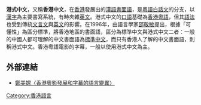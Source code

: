 {{Missing information|「可懂性」為區分標準|talksection=talksection|date=January 2020}}
'''港式中文'''，又稱'''香港中文'''，在[[香港|香港]]發展出的[[漢語|漢語]][[書面語|書面語]]，是[[粵語白話文|粵語白話文]]的分支，以[[漢字|漢字]]為主要書寫系統，有時夾雜[[英文|英文]]。港式中文的[[口語|口語]]基礎為[[香港粵語|香港粵語]]，但其[[語法|語法]]也受到傳統[[文言文|文言文]]與[[英文|英文]]的影響。在1996年，由語言學家[[邵敬敏|邵敬敏]]提出，根據「可懂性」為區分標準，將香港地區的書面語，區分為標準中文與港式中文二者：一般的中國人都可理解的中文書面語為[[標準中文|標準中文]]，而只有香港人了解的中文書面語，則稱港式中文。香港粵語電影的字幕，一般以使用港式中文為主。

==外部連結==
* [https://web.archive.org/web/20160304110502/http://huayuqiao.org/LLM/LLM-14/LLM1405.html 鄭美嫦〈香港粵影發展和字幕的語言變異〉]
[[Category:香港語言|Category:香港語言]]
